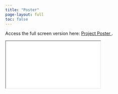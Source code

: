 ```yaml
---
title: "Poster"
page-layout: full
toc: false
---
```


Access the full screen version here: <a href="poster.pdf" class="btn btn-primary btn-sm" role="button" target="_blank"> Project Poster </a>.

::: slide-wrapper
<iframe class="slide-iframe" src="poster.pdf"></iframe>
:::
